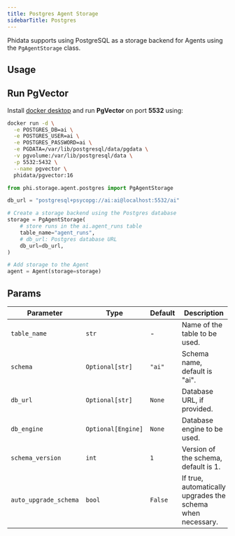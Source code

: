 ```yaml
---
title: Postgres Agent Storage
sidebarTitle: Postgres
---
```


Phidata supports using PostgreSQL as a storage backend for Agents using the `PgAgentStorage` class.

## Usage

## Run PgVector

Install [docker desktop](https://docs.docker.com/desktop/install/mac-install/) and run **PgVector** on port **5532** using:

```bash
docker run -d \
  -e POSTGRES_DB=ai \
  -e POSTGRES_USER=ai \
  -e POSTGRES_PASSWORD=ai \
  -e PGDATA=/var/lib/postgresql/data/pgdata \
  -v pgvolume:/var/lib/postgresql/data \
  -p 5532:5432 \
  --name pgvector \
  phidata/pgvector:16
```

```python storage.py
from phi.storage.agent.postgres import PgAgentStorage

db_url = "postgresql+psycopg://ai:ai@localhost:5532/ai"

# Create a storage backend using the Postgres database
storage = PgAgentStorage(
    # store runs in the ai.agent_runs table
    table_name="agent_runs",
    # db_url: Postgres database URL
    db_url=db_url,
)

# Add storage to the Agent
agent = Agent(storage=storage)
```

## Params

| Parameter | Type | Default | Description |
| --------- | ---- | ------- | ----------- |
| `table_name` | `str` | - | Name of the table to be used. |
| `schema` | `Optional[str]` | `"ai"` | Schema name, default is "ai". |
| `db_url` | `Optional[str]` | `None` | Database URL, if provided. |
| `db_engine` | `Optional[Engine]` | `None` | Database engine to be used. |
| `schema_version` | `int` | `1` | Version of the schema, default is 1. |
| `auto_upgrade_schema` | `bool` | `False` | If true, automatically upgrades the schema when necessary. |
